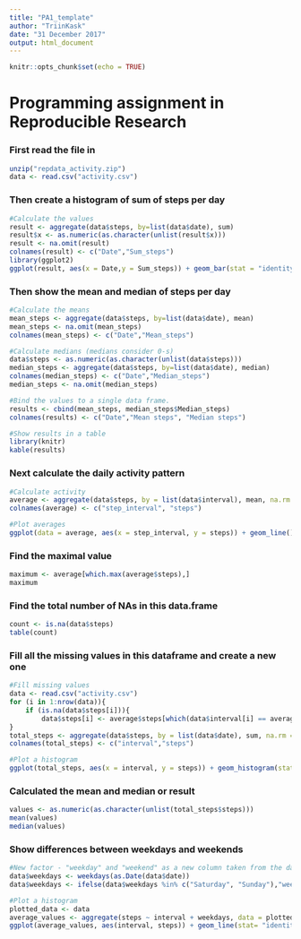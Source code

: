 ---
title: "PA1_template"
author: "TriinKask"
date: "31 December 2017"
output: html_document
---

```{r setup, include=FALSE}
knitr::opts_chunk$set(echo = TRUE)
```

# Programming assignment in Reproducible Research

### First read the file in
```{r read file, echo=TRUE}
unzip("repdata_activity.zip")
data <- read.csv("activity.csv")
```

### Then create a histogram of sum of steps per day
```{r histo file, echo=TRUE, fig.height=6, fig.widht=6}
#Calculate the values
result <- aggregate(data$steps, by=list(data$date), sum)
result$x <- as.numeric(as.character(unlist(result$x)))
result <- na.omit(result)
colnames(result) <- c("Date","Sum_steps")
library(ggplot2)
ggplot(result, aes(x = Date,y = Sum_steps)) + geom_bar(stat = "identity", colour = result$Date, fill = "white" ) + xlab("Date") + ylab("Steps sum count") + ggtitle("Sum of steps per day") + theme(axis.text.x = element_text(angle = 90, hjust = 1))
```

### Then show the mean and median of steps per day
```{r histo mean and median, echo=TRUE}
#Calculate the means
mean_steps <- aggregate(data$steps, by=list(data$date), mean)
mean_steps <- na.omit(mean_steps)
colnames(mean_steps) <- c("Date","Mean_steps")

#Calculate medians (medians consider 0-s)
data$steps <- as.numeric(as.character(unlist(data$steps)))
median_steps <- aggregate(data$steps, by=list(data$date), median)
colnames(median_steps) <- c("Date","Median_steps")
median_steps <- na.omit(median_steps)

#Bind the values to a single data frame.
results <- cbind(mean_steps, median_steps$Median_steps)
colnames(results) <- c("Date","Mean steps", "Median steps")

#Show results in a table
library(knitr)
kable(results)
```

### Next calculate the daily activity pattern
```{r activity pattern, echo=TRUE, fig.height=6, fig.widht=6}
#Calculate activity
average <- aggregate(data$steps, by = list(data$interval), mean, na.rm = TRUE)
colnames(average) <- c("step_interval", "steps")

#Plot averages
ggplot(data = average, aes(x = step_interval, y = steps)) + geom_line() + xlab("5-minute interval") + ylab("Average number of steps") + ggtitle("Daily activity pattern")
```

### Find the maximal value
```{r activity max, echo=TRUE}
maximum <- average[which.max(average$steps),]
maximum
```

### Find the total number of NAs in this data.frame
```{r missing values, echo=TRUE}
count <- is.na(data$steps)
table(count)
```

### Fill all the missing values in this dataframe and create a new one
```{r missing values fill, echo=TRUE, fig.height=6, fig.widht=6}
#Fill missing values
data <- read.csv("activity.csv")
for (i in 1:nrow(data)){
    if (is.na(data$steps[i])){
        data$steps[i] <- average$steps[which(data$interval[i] == average$step_interval)]}
}
total_steps <- aggregate(data$steps, by = list(data$date), sum, na.rm = TRUE)
colnames(total_steps) <- c("interval","steps")

#Plot a histogram
ggplot(total_steps, aes(x = interval, y = steps)) + geom_histogram(stat = "identity") + xlab("5-minute interval") + ylab("Number of steps") + theme(axis.text.x = element_text(angle = 90, hjust = 1)) + ggtitle("Total steps per day with filled data")
```

### Calculated the mean and median or result
```{r missing mean and result, echo=TRUE}
values <- as.numeric(as.character(unlist(total_steps$steps)))
mean(values)
median(values)
```

### Show differences between weekdays and weekends
```{r weekday and weekend, echo=TRUE, fig.height=6, fig.widht=6}
#New factor - "weekday" and "weekend" as a new column taken from the date
data$weekdays <- weekdays(as.Date(data$date))
data$weekdays <- ifelse(data$weekdays %in% c("Saturday", "Sunday"),"weekend", "weekday")

#Plot a histogram
plotted_data <- data
average_values <- aggregate(steps ~ interval + weekdays, data = plotted_data, mean)
ggplot(average_values, aes(interval, steps)) + geom_line(stat= "identity", color = "blue") + facet_grid(weekdays ~ .) + xlab("5-minute interval") + ylab("Number of steps") + geom_smooth(position = "identity", method = "auto")
```
